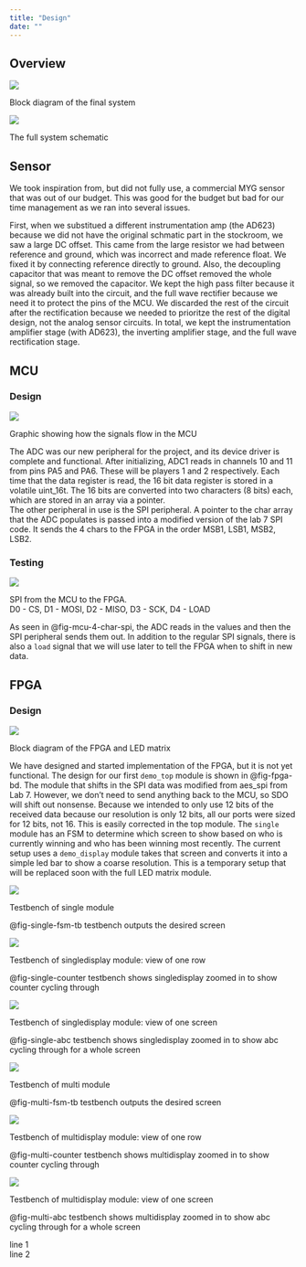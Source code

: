 ```yaml
---
title: "Design"
date: ""
---
```


## Overview

::: {#fig-overall-bd}
![](images/Overview%20Block%20Diagram.jpg)

Block diagram of the final system
:::

::: {#fig-overall-schmatic}
![](images/project_schmatic.png)

The full system schematic
:::

## Sensor

We took inspiration from, but did not fully use, a commercial MYG sensor that was out of our budget. This was good for the budget but bad for our time management as we ran into several issues.



First, when we substitued a different instrumentation amp (the AD623) because we did not have the original schmatic part in the stockroom, we saw a large DC offset. This came from the large resistor we had between reference and ground, which was incorrect and made reference float. We fixed it by connecting reference directly to ground. Also, the decoupling capacitor that was meant to remove the DC offset removed the whole signal, so we removed the capacitor. We kept the high pass filter because it was already built into the circuit, and the full wave rectifier because we need it to protect the pins of the MCU. We discarded the rest of the circuit after the rectification because we needed to prioritze the rest of the digital design, not the analog sensor circuits. In total, we kept the instrumentation amplifier stage (with AD623), the inverting amplifier stage, and the full wave rectification stage. \


## MCU
### Design

::: {#fig-mcu-overall-flow}
![](images/MCU_flow.png)

Graphic showing how the signals flow in the MCU
:::

The ADC was our new peripheral for the project, and its device driver is complete and functional. After initializing, ADC1 reads in channels 10 and 11 from pins PA5 and PA6. These will be players 1 and 2 respectively. Each time that the data register is read, the 16 bit data register is stored in a volatile uint_16t. The 16 bits are converted into two characters (8 bits) each, which are stored in an array via a pointer. \
The other peripheral in use is the SPI peripheral. A pointer to the char array that the ADC populates is passed into a modified version of the lab 7 SPI code. It sends the 4 chars to the FPGA in the order MSB1, LSB1, MSB2, LSB2.\

### Testing
::: {#fig-mcu-4-char-spi}
![](images/4_char_spi.jpg)

SPI from the MCU to the FPGA.  
D0 - CS, D1 - MOSI, D2 - MISO, D3 - SCK, D4 - LOAD
:::
As seen in @fig-mcu-4-char-spi, the ADC reads in the values and then the SPI peripheral sends them out. In addition to the regular SPI signals, there is also a `load` signal that we will use later to tell the FPGA when to shift in new data.\

## FPGA
### Design

::: {#fig-fpga-bd}
![](images/FPGA Block Diagram.jpg)

Block diagram of the FPGA and LED matrix
:::

We have designed and started implementation of the FPGA, but it is not yet functional. The design for our first `demo_top` module is 
shown in @fig-fpga-bd. The module that shifts in the SPI data was modified from aes_spi from Lab 7. However, we don't need to send 
anything back to the MCU, so SDO will shift out nonsense. Because we intended to only use 12 bits of the received data because our 
resolution is only 12 bits, all our ports were sized for 12 bits, not 16. This is easily corrected in the top module. The `single` 
module has an FSM to determine which screen to show based on who is currently winning and who has been winning most recently. The current
 setup uses a `demo_display` module takes that screen and converts it into a simple led bar to show a coarse resolution. This is a 
 temporary setup that will be replaced soon with the full LED matrix module.\ 

::: {#fig-single-fsm-tb}
![](images/Sim Single.jpg)

Testbench of single module
:::

@fig-single-fsm-tb testbench outputs the desired screen

::: {#fig-single-counter}
![](images/Sim Single Display Counter.jpg)

Testbench of singledisplay module: view of one row
:::

@fig-single-counter testbench shows singledisplay zoomed in to show counter cycling through

::: {#fig-single-abc}
![](images/Sim Single Display ABC.jpg)

Testbench of singledisplay module: view of one screen
:::

@fig-single-abc testbench shows singledisplay zoomed in to show abc cycling through for a whole screen

::: {#fig-multi-fsm-tb}
![](images/Sim Multi.jpg)

Testbench of multi module
:::

@fig-multi-fsm-tb testbench outputs the desired screen\

::: {#fig-multi-counter}
![](images/Sim Multi Display Counter.jpg)

Testbench of multidisplay module: view of one row
:::

@fig-multi-counter testbench shows multidisplay zoomed in to show counter cycling through\

::: {#fig-multi-abc}
![](images/Sim Multi Display ABC.jpg)

Testbench of multidisplay module: view of one screen
:::

@fig-multi-abc testbench shows multidisplay zoomed in to show abc cycling through for a whole screen\


line 1  
line 2